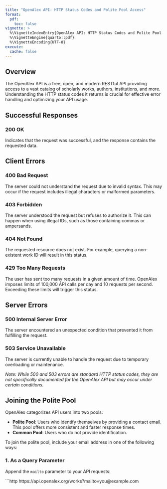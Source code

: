 ```yaml
---
title: "OpenAlex API: HTTP Status Codes and Polite Pool Access"
format:
  pdf:
    toc: false
vignette: >
  %\VignetteIndexEntry{OpenAlex API: HTTP Status Codes and Polite Pool Access}
  %\VignetteEngine{quarto::pdf}
  %\VignetteEncoding{UTF-8}
execute: 
  cache: false
---
```


## Overview

The OpenAlex API is a free, open, and modern RESTful API providing access to a vast catalog of scholarly works, authors, institutions, and more. Understanding the HTTP status codes it returns is crucial for effective error handling and optimizing your API usage.

## Successful Responses

### 200 OK

Indicates that the request was successful, and the response contains the requested data.

## Client Errors

### 400 Bad Request

The server could not understand the request due to invalid syntax. This may occur if the request includes illegal characters or malformed parameters.

### 403 Forbidden

The server understood the request but refuses to authorize it. This can happen when using illegal IDs, such as those containing commas or ampersands.

### 404 Not Found

The requested resource does not exist. For example, querying a non-existent work ID will result in this status.

### 429 Too Many Requests

The user has sent too many requests in a given amount of time. OpenAlex imposes limits of 100,000 API calls per day and 10 requests per second. Exceeding these limits will trigger this status.

## Server Errors

### 500 Internal Server Error

The server encountered an unexpected condition that prevented it from fulfilling the request.

### 503 Service Unavailable

The server is currently unable to handle the request due to temporary overloading or maintenance.

*Note: While 500 and 503 errors are standard HTTP status codes, they are not specifically documented for the OpenAlex API but may occur under certain conditions.*

## Joining the Polite Pool

OpenAlex categorizes API users into two pools:

- **Polite Pool**: Users who identify themselves by providing a contact email. This pool offers more consistent and faster response times.
- **Common Pool**: Users who do not provide identification.

To join the polite pool, include your email address in one of the following ways:

### 1. As a Query Parameter

Append the `mailto` parameter to your API requests:

```http
https://api.openalex.org/works?mailto=you@example.com